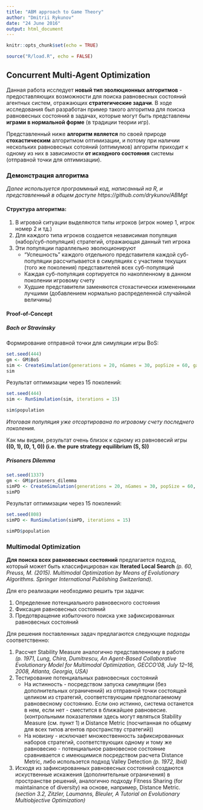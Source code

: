 ```yaml
---
title: "ABM approach to Game Theory"
author: "Dmitrii Rykunov"
date: "24 June 2016"
output: html_document
---
```


```r
knitr::opts_chunk$set(echo = TRUE)
```

```r
source("R/load.R", echo = FALSE)
```

## Concurrent Multi-Agent Optimization
Данная работа исследует **новый тип эволюционных алгоритмов** - предоставляющих возможности для поиска равновесных состояний агентных систем, отражающих **стратегические задачи**.
В ходе исследования был разработан пример такого алгоритма для поиска равновесных состояний в задачах, которые могут быть представлены **играми в нормальной форме** (в традиции теории игр).

Представленный ниже **алгоритм является** по своей природе **стохастическим** алгоритмом оптимизации, и потому при наличии нескольких равновесных сотояний (оптимумов) алгоритм приходит к одному из них в зависимости **от исходного состояния** системы (отправной точки для оптимизации).

### Демонстрация алгоритма
*Далее используется программный код, написанный на R, и представленный в общем доступе https://github.com/drykunov/ABMgt *

#### Структура алгоритма:
1. В игровой ситуации выделяются типы игроков (игрок номер 1, игрок номер 2 и тд.)
2. Для каждого типа игроков создается независимая популяция (набор/суб-популяция) стратегий, отражающая данный тип игрока
3. Эти популяции параллельно эволюционируют
    + "Успешность" каждого отдельного представителя каждой суб-популяции рассчитывается в симуляциях с участием текущих (того же поколения) представителей всех суб-популяций
    + Каждая суб-популяция сортируется по накопленному в данном поколении игровому счету
    + Худшие представители заменяются стохастически измененными лучшими (добавлением нормально распределенной случайной величины)

#### Proof-of-Concept

##### Bach or Stravinsky
Формирование отправной точки для симуляции игры BoS:
```r
set.seed(444)
gm <- GM$BoS
sim <- CreateSimulation(generations = 20, nGames = 30, popSize = 60, gameModel = gm)
sim
```
Результат оптимизации через 15 поколений:
```r
set.seed(444)
sim <- RunSimulation(sim, iterations = 15)
```
```r
sim$population
```

*Итоговая популяция уже отсортирована по игровому счету последнего поколения.*

Как мы видим, результат очень близок к одному из равновесий игры **((0, 1), (0, 1, 0)) (i.e. the pure strategy equilibrium (S, S))**

##### Prisoners Dilemma

```r
set.seed(1337)
gm <- GM$prisoners_dilemma
simPD <- CreateSimulation(generations = 20, nGames = 30, popSize = 60, gameModel = gm)
simPD
```
Результат оптимизации через 15 поколений:
```r
set.seed(808)
simPD <- RunSimulation(simPD, iterations = 15)
```
```r
simPD$population
```

### Multimodal Optimization

**Для поиска всех равновесных состояний** предлагается подход, который может быть классифицирован как **Iterated Local Search** *(p. 60, Preuss, M. (2015). Multimodal Optimization by Means of Evolutionary Algorithms. Springer International Publishing Switzerland)*.

Для его реализации необходимо решить три задачи:

1. Определение потенциального равновесного состояния
2. Фиксация равновесных состояний
3. Предотвращение избыточного поиска уже зафиксированных равновесных состояний

Для решения поставленных задач предлагаются следующие подходы соответственно:

1. Рассчет Stability Measure аналогично представленному в работе *(p. 1971, Lung, Chira, Dumitrescu, An Agent-Based Collaborative Evolutionary Model for Multimodal Optimization, GECCO’08, July 12–16, 2008, Atlanta, Georgia, USA)*
2. Тестирование потенциальных равновесных состояний
    + На истинность - посредством запуска симуляции (без дополнительных ограничений) из отправной точки состоящей целиком из стратегий, соответствующим предполагаемому равновесному состоянию. Если оно истинно, система останется в нем, если нет - сместится в ближайшее равновесие. (контрольными показателями здесь могут являться Stability Measure (см. пункт 1) и Distance Metric (посчитанная по общему для всех типов агентов пространству стратегий))
    + На новизну - исключает множественность зафиксированных наборов стратегий, соответствующих одному и тому же равновесию - потенциальное равновесное состояние сравнивается с имеющимися посредством расчета Distance Metric, либо использется подход Valley Detection *(p. 1972, Ibid)*
3. Исходя из зафиксированных равновесных состояний создаются искуственные искажения (дополнительные ограничения) в пространстве решений, аналогично подходу Fitness Sharing (for maintainance of diversity) на основе, например, Distance Metric. *(section 3.2, Zitzler, Laumanns, Bleuler, A Tutorial on Evolutionary Multiobjective Optimization)*
